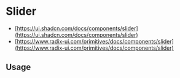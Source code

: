 
<Meta of={SliderStories} />

# Slider

* [https://ui.shadcn.com/docs/components/slider](https://ui.shadcn.com/docs/components/slider)
* [https://www.radix-ui.com/primitives/docs/components/slider](https://www.radix-ui.com/primitives/docs/components/slider)

<Canvas of={SliderStories.Default} />

<Controls />

## Usage

```jsx
import { Slider } from '@sozialhelden/ui';

export function App() {
  return (
    <Slider defaultValue={[33]} />
  );
}
```
